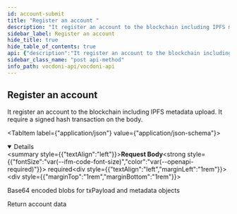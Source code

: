 ```yaml
---
id: account-submit
title: "Register an account "
description: "It register an account to the blockchain including IPFS metadata upload. It require a signed  hash transaction on the body."
sidebar_label: Register an account 
hide_title: true
hide_table_of_contents: true
api: {"description":"It register an account to the blockchain including IPFS metadata upload. It require a signed  hash transaction on the body.","operationId":"accountSubmit","tags":["account"],"requestBody":{"description":"Base64 encoded blobs for txPayload and metadata objects","required":true,"content":{"application/json":{"schema":{"type":"object","properties":{"txPayload":{"type":"string"},"metadata":{"type":"string"}},"example":"{\n \"txPayload\": \"<base64>\",\n \"metadata\": \"<base64>\"\n}"}}}},"responses":{"200":{"description":"Return account data","content":{"application/json":{"example":"{\n  \"txHash\": \"6cc88bda2da0edef96b8d4f75f0a8134953e9816918e665254ea06801af59a70\",\n  \"metadataURL\": \"ipfs://QmVsMox8HynD9X2KZY1DtWc7GqatFfiD6PrxGgyzB3p4gz\"\n}"}}}},"method":"post","path":"/accounts","servers":[{"url":"https://api.vocdoni.io/version/v3"}],"security":[{"bearerAuth":[]}],"securitySchemes":{"bearerAuth":{"type":"http","scheme":"bearer"}},"jsonRequestBodyExample":"{\n \"txPayload\": \"<base64>\",\n \"metadata\": \"<base64>\"\n}","info":{"version":"2.0.0","title":"Vocdoni API","license":{"name":"MIT"},"description":"**Goals and Objectives:** \nThe Vocdoni API is meant to be the entry point for external integrators to add voting capabilities to an existing  CRM, customer base and product experience. The API should act as a satellite that facilitates creating votes using  Vocdoni, without the hassle of learning a deep platform.\nThis API should allow to perform the basic primitives of the Vocdoni Protocol such as manage organizations, voting  processes and be able to vote, abstracting as much as possible the complexity and doing so, offering simple and  clear methods to perform such actions.\nLast but not least, the API should be modular and allow further expansion with other independent modules such as  payments, CSPs, SSI providers, CRM’s, etc. becoming a open voting block/”lego” for the Web2.0 & Web 3.0 world."},"postman":{"name":"Register an account ","description":{"content":"It register an account to the blockchain including IPFS metadata upload. It require a signed  hash transaction on the body.","type":"text/plain"},"url":{"path":["accounts"],"host":["{{baseUrl}}"],"query":[],"variable":[]},"header":[{"key":"Content-Type","value":"application/json"},{"key":"Accept","value":"application/json"}],"method":"POST","body":{"mode":"raw","raw":"\"\"","options":{"raw":{"language":"json"}}}}}
sidebar_class_name: "post api-method"
info_path: vocdoni-api/vocdoni-api
---
```



## Register an account 



It register an account to the blockchain including IPFS metadata upload. It require a signed  hash transaction on the body.

<MimeTabs><TabItem label={"application/json"} value={"application/json-schema"}><details style={{}} data-collapsed={false} open={true}><summary style={{"textAlign":"left"}}><strong>Request Body</strong><strong style={{"fontSize":"var(--ifm-code-font-size)","color":"var(--openapi-required)"}}> required</strong></summary><div style={{"textAlign":"left","marginLeft":"1rem"}}><div style={{"marginTop":"1rem","marginBottom":"1rem"}}>

Base64 encoded blobs for txPayload and metadata objects

</div></div><ul style={{"marginLeft":"1rem"}}><SchemaItem collapsible={false} name={"txPayload"} required={false} schemaDescription={undefined} schemaName={"string"} qualifierMessage={undefined} defaultValue={undefined}></SchemaItem><SchemaItem collapsible={false} name={"metadata"} required={false} schemaDescription={undefined} schemaName={"string"} qualifierMessage={undefined} defaultValue={undefined}></SchemaItem></ul></details></TabItem></MimeTabs><div><ApiTabs><TabItem label={"200"} value={"200"}><div>

Return account data

</div><div><MimeTabs schemaType={"response"}><TabItem label={"application/json"} value={"application/json"}><SchemaTabs><TabItem label={"Example"} value={"Example"}><ResponseSamples responseExample={"{\n  \"txHash\": \"6cc88bda2da0edef96b8d4f75f0a8134953e9816918e665254ea06801af59a70\",\n  \"metadataURL\": \"ipfs://QmVsMox8HynD9X2KZY1DtWc7GqatFfiD6PrxGgyzB3p4gz\"\n}"} language={"json"}></ResponseSamples></TabItem></SchemaTabs></TabItem></MimeTabs></div></TabItem></ApiTabs></div>
      
